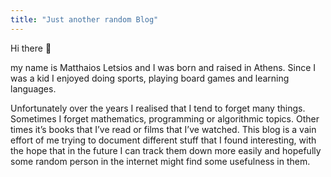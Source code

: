```yaml
---
title: "Just another random Blog"
---
```


Hi there 👋

my name is Matthaios Letsios and I was born and raised in Athens. Since I was a kid I enjoyed doing sports, playing board games and learning languages.

Unfortunately over the years I realised that I tend to forget many things. Sometimes I forget mathematics, programming or algorithmic topics.
Other times it's books that I've read or films that I've watched. This blog is a vain effort of me trying to document different stuff that I found interesting,
with the hope that in the future I can track them down more easily and hopefully some random person in the internet might find some usefulness in them.

